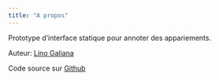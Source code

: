 ```yaml
---
title: "A propos"
---
```


Prototype d'interface statique pour annoter des appariements.

Auteur: [Lino Galiana](https://github.com/linogaliana/)

Code source sur [Github](https://github.com/linogaliana/serverless-annotation-tool)
